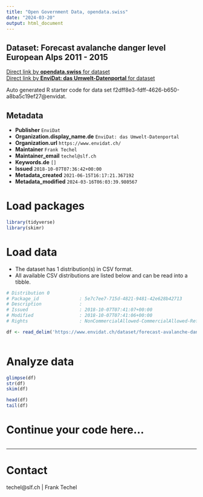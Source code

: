 ```yaml
---
title: "Open Government Data, opendata.swiss"
date: "2024-03-20"
output: html_document
---
```


## Dataset: Forecast avalanche danger level European Alps 2011 - 2015



[Direct link by **opendata.swiss** for dataset](https://opendata.swiss/de/dataset/forecast-avalanche-danger-level-european-alps-2011-2015)<br>
[Direct link by **EnviDat: das Umwelt-Datenportal** for dataset](https://www.envidat.ch/#/metadata/forecast-avalanche-danger-level-european-alps-2011-2015)

Auto generated R starter code for data set f2dff8e3-fdff-4626-b650-a8ba5c19ef27@envidat.

## Metadata

- **Publisher** `EnviDat`
- **Organization.display_name.de** `EnviDat: das Umwelt-Datenportal`
- **Organization.url** `https://www.envidat.ch/`
- **Maintainer** `Frank Techel`
- **Maintainer_email** `techel@slf.ch`
- **Keywords.de** `[]`
- **Issued** `2018-10-07T07:36:42+00:00`
- **Metadata_created** `2021-06-15T16:17:21.367192`
- **Metadata_modified** `2024-03-16T06:03:39.980567`


# Load packages

```r

library(tidyverse)
library(skimr)

```

# Load data

-   The dataset has 1 distribution(s) in CSV format.
-   All available CSV distributions are listed below and can be read into a tibble.

```r

# Distribution 0
# Package_id               : 5e7c7ee7-715d-4821-9481-42e628b42713
# Description              : 
# Issued                   : 2018-10-07T07:41:07+00:00
# Modified                 : 2018-10-07T07:41:06+00:00
# Rights                   : NonCommercialAllowed-CommercialAllowed-ReferenceRequired

df <- read_delim('https://www.envidat.ch/dataset/forecast-avalanche-danger-level-european-alps-2011-2015/resource/688bda43-8216-47b0-8a15-730034676551')



```

# Analyze data

```r

glimpse(df)
str(df)
skim(df)

head(df)
tail(df)

```

# Continue your code here...

```r

```

------------------------------------------------------------------------

# Contact

techel@slf.ch | Frank Techel
